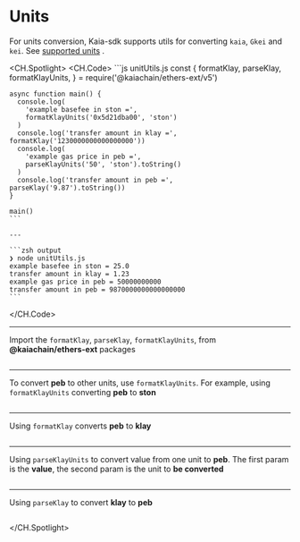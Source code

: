 # Units

For units conversion, Kaia-sdk supports utils for converting `kaia`, `Gkei` and `kei`. See [supported units](https://docs.kaia.io/learn/kaia-native-token/#units-of-kaia-) .

<CH.Spotlight>
  <CH.Code>
    ```js unitUtils.js
    const {
      formatKlay,
      parseKlay,
      formatKlayUnits,
    } = require('@kaiachain/ethers-ext/v5')

    async function main() {
      console.log(
        'example basefee in ston =',
        formatKlayUnits('0x5d21dba00', 'ston')
      )
      console.log('transfer amount in klay =', formatKlay('1230000000000000000'))
      console.log(
        'example gas price in peb =',
        parseKlayUnits('50', 'ston').toString()
      )
      console.log('transfer amount in peb =', parseKlay('9.87').toString())
    }

    main()
    ```

    ---

    ```zsh output
    ❯ node unitUtils.js
    example basefee in ston = 25.0
    transfer amount in klay = 1.23
    example gas price in peb = 50000000000
    transfer amount in peb = 9870000000000000000
    ```
  </CH.Code>

  ---

  Import the `formatKlay`, `parseKlay`, `formatKlayUnits`, from **@kaiachain/ethers-ext** packages

  ```js unitUtils.js focus=1
  ```

  ---

  To convert **peb** to other units, use `formatKlayUnits`. For example, using `formatKlayUnits` converting **peb** to **ston**

  ```js unitUtils.js focus=8:11
  ```

  ---

  Using `formatKlay` converts **peb** to **klay**

  ```js unitUtils.js focus=12
  ```

  ---

  Using `parseKlayUnits` to convert value from one unit to **peb**. The first param is the **value**, the second param is the unit to **be converted**

  ```js unitUtils.js focus=13:16
  ```

  ---

  Using `parseKlay` to convert **klay** to **peb**

  ```js unitUtils.js focus=17
  ```
</CH.Spotlight>
